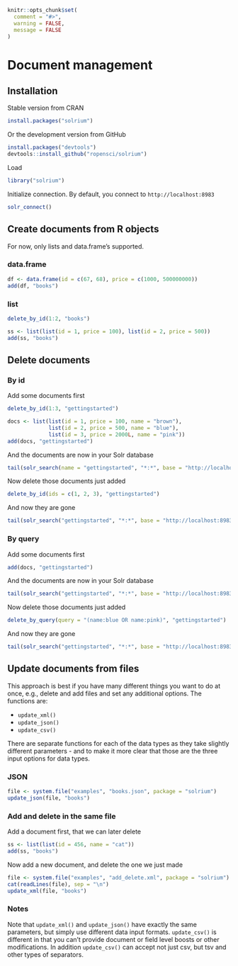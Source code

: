 <!--
%\VignetteEngine{knitr::knitr}
%\VignetteIndexEntry{Document management}
%\VignetteEncoding{UTF-8}
-->

```r
knitr::opts_chunk$set(
  comment = "#>",
  warning = FALSE,
  message = FALSE
)
```

Document management
===================

## Installation

Stable version from CRAN

```r
install.packages("solrium")
```

Or the development version from GitHub

```r
install.packages("devtools")
devtools::install_github("ropensci/solrium")
```

Load

```r
library("solrium")
```

Initialize connection. By default, you connect to `http://localhost:8983`

```r
solr_connect()
```

## Create documents from R objects

For now, only lists and data.frame's supported.

### data.frame

```r
df <- data.frame(id = c(67, 68), price = c(1000, 500000000))
add(df, "books")
```

### list

```r
delete_by_id(1:2, "books")
```

```r
ss <- list(list(id = 1, price = 100), list(id = 2, price = 500))
add(ss, "books")
```

## Delete documents

### By id

Add some documents first

```r
delete_by_id(1:3, "gettingstarted")
```

```r
docs <- list(list(id = 1, price = 100, name = "brown"),
             list(id = 2, price = 500, name = "blue"),
             list(id = 3, price = 2000L, name = "pink"))
add(docs, "gettingstarted")
```

And the documents are now in your Solr database

```r
tail(solr_search(name = "gettingstarted", "*:*", base = "http://localhost:8983/solr/select", rows = 100))
```

Now delete those documents just added

```r
delete_by_id(ids = c(1, 2, 3), "gettingstarted")
```

And now they are gone

```r
tail(solr_search("gettingstarted", "*:*", base = "http://localhost:8983/solr/select", rows = 100))
```

### By query

Add some documents first

```r
add(docs, "gettingstarted")
```

And the documents are now in your Solr database

```r
tail(solr_search("gettingstarted", "*:*", base = "http://localhost:8983/solr/select", rows = 100))
```

Now delete those documents just added

```r
delete_by_query(query = "(name:blue OR name:pink)", "gettingstarted")
```

And now they are gone

```r
tail(solr_search("gettingstarted", "*:*", base = "http://localhost:8983/solr/select", rows = 100))
```

## Update documents from files

This approach is best if you have many different things you want to do at once, e.g., delete and add files and set any additional options. The functions are:

* `update_xml()`
* `update_json()`
* `update_csv()`

There are separate functions for each of the data types as they take slightly different parameters - and to make it more clear that those are the three input options for data types.

### JSON

```r
file <- system.file("examples", "books.json", package = "solrium")
update_json(file, "books")
```

### Add and delete in the same file

Add a document first, that we can later delete

```r
ss <- list(list(id = 456, name = "cat"))
add(ss, "books")
```

Now add a new document, and delete the one we just made

```r
file <- system.file("examples", "add_delete.xml", package = "solrium")
cat(readLines(file), sep = "\n")
update_xml(file, "books")
```

### Notes

Note that `update_xml()` and `update_json()` have exactly the same parameters, but simply use different data input formats. `update_csv()` is different in that you can't provide document or field level boosts or other modifications. In addition `update_csv()` can accept not just csv, but tsv and other types of separators.

